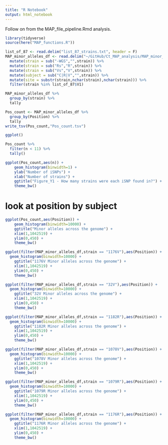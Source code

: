 ```yaml
---
title: "R Notebook"
output: html_notebook
---
```


Follow on from the MAP_file_pipeline.Rmd analysis.

```r
library(tidyverse)
source(here("MAP_functions.R"))
```


```r
list_of_87 <- read.delim("list_87_strains.txt", header = F)
MAP_minor_alleles_df <- read.delim("~/GitHub/Ct_MAP_analysis/MAP_minor_alleles_df2.tsv") %>%
  mutate(strain = sub("-WGS","",strain)) %>%
  mutate(strain = sub("Rs","R",strain)) %>%
  mutate(strain = sub("Vs","V",strain)) %>%
  mutate(subject = sub("C|R|V","",strain)) %>%
  mutate(site = substr(strain,nchar(strain),nchar(strain))) %>%
  filter(strain %in% list_of_87$V1)

```

```r
MAP_minor_alleles_df %>%
  group_by(strain) %>%
  tally
```

```r
Pos_count <- MAP_minor_alleles_df %>%
  group_by(Position) %>%
  tally
write_tsv(Pos_count,"Pos_count.tsv")
```


```r
ggplot()
```


```r
Pos_count %>%
  filter(n < 11) %>%
  tally()
```


```r
ggplot(Pos_count,aes(n)) + 
    geom_histogram(binwidth=1) +
    ylab("Number of iSNPs") +
    xlab("Number of strains") +
    ggtitle("Figure_Y1 - How many strains were each iSNP found in?") +
    theme_bw()
```
# look at position by subject

```r
ggplot(Pos_count,aes(Position)) + 
    geom_histogram(binwidth=10000) +
    ggtitle("Minor alleles across the genome") +
    xlim(1,1042519) +
    ylim(0,450) +
    theme_bw()
```


```r
ggplot(filter(MAP_minor_alleles_df,strain == "1176V"),aes(Position)) + 
  geom_histogram(binwidth=10000) +
    ggtitle("1176V Minor alleles across the genome") +
    xlim(1,1042519) +
    ylim(0,450) +
    theme_bw()
```

```r
ggplot(filter(MAP_minor_alleles_df,strain == "32V"),aes(Position)) + 
  geom_histogram(binwidth=10000) +
    ggtitle("32V Minor alleles across the genome") +
    xlim(1,1042519) +
    ylim(0,450) +
    theme_bw()
```


```r
ggplot(filter(MAP_minor_alleles_df,strain == "1182R"),aes(Position)) + 
  geom_histogram(binwidth=10000) +
    ggtitle("1182R Minor alleles across the genome") +
    xlim(1,1042519) +
    ylim(0,450) +
    theme_bw()
```


```r
ggplot(filter(MAP_minor_alleles_df,strain == "1078V"),aes(Position)) + 
  geom_histogram(binwidth=10000) +
    ggtitle("1078V Minor alleles across the genome") +
    xlim(1,1042519) +
    ylim(0,450) +
    theme_bw()
```


```r
ggplot(filter(MAP_minor_alleles_df,strain == "1079R"),aes(Position)) + 
  geom_histogram(binwidth=10000) +
    ggtitle("1079R Minor alleles across the genome") +
    xlim(1,1042519) +
    ylim(0,450) +
    theme_bw()
```


```r
ggplot(filter(MAP_minor_alleles_df,strain == "1176R"),aes(Position)) + 
  geom_histogram(binwidth=10000) +
    ggtitle("1176R Minor alleles across the genome") +
    xlim(1,1042519) +
    ylim(0,450) +
    theme_bw()
```

